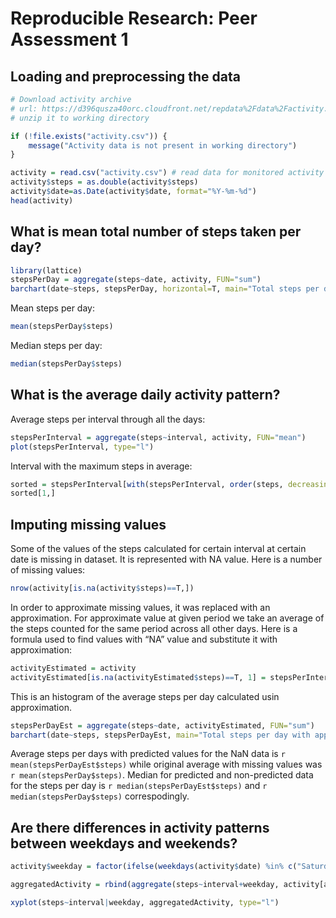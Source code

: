 # Reproducible Research: Peer Assessment 1


## Loading and preprocessing the data

```r
# Download activity archive 
# url: https://d396qusza40orc.cloudfront.net/repdata%2Fdata%2Factivity.zip
# unzip it to working directory

if (!file.exists("activity.csv")) {
    message("Activity data is not present in working directory")
}

activity = read.csv("activity.csv") # read data for monitored activity
activity$steps = as.double(activity$steps)
activity$date=as.Date(activity$date, format="%Y-%m-%d")
head(activity)
```

## What is mean total number of steps taken per day?
```r
library(lattice)
stepsPerDay = aggregate(steps~date, activity, FUN="sum")
barchart(date~steps, stepsPerDay, horizontal=T, main="Total steps per day", col="blue")
```
Mean steps per day:
```r
mean(stepsPerDay$steps)
```
Median steps per day:
```r
median(stepsPerDay$steps)
```

## What is the average daily activity pattern?
Average steps per interval through all the days:
```r
stepsPerInterval = aggregate(steps~interval, activity, FUN="mean")
plot(stepsPerInterval, type="l")
```
Interval with the maximum steps in average:
```r
sorted = stepsPerInterval[with(stepsPerInterval, order(steps, decreasing=T)),]
sorted[1,]
```

## Imputing missing values

Some of the values of the steps calculated for certain interval at certain date is missing in dataset. It is represented with NA value. Here is a number of missing values:
```r
nrow(activity[is.na(activity$steps)==T,])
```

In order to approximate missing values, it was replaced with an approximation. For approximate value at given period we take an average of the steps counted for the same period across all other days. Here is a formula used to find values with "NA" value and substitute it with approximation:
```r
activityEstimated = activity
activityEstimated[is.na(activityEstimated$steps)==T, 1] = stepsPerInterval[stepsPerInterval$interval %in% activityEstimated[is.na(activityEstimated$steps)==T, 3],2]
```

This is an histogram of the average steps per day calculated usin approximation.
```r
stepsPerDayEst = aggregate(steps~date, activityEstimated, FUN="sum")
barchart(date~steps, stepsPerDayEst, main="Total steps per day with approximation for the missing values", col="green")
```

Average steps per days with predicted values for the NaN data is `r mean(stepsPerDayEst$steps)` while original average with  missing values was `r mean(stepsPerDay$steps)`. Median for predicted and non-predicted data for the steps per day is `r median(stepsPerDayEst$steps)` and `r median(stepsPerDay$steps)` correspodingly.

## Are there differences in activity patterns between weekdays and weekends?

```r
activity$weekday = factor(ifelse(weekdays(activity$date) %in% c("Saturday", "Sunday"), "weekend", "weekday"), c("weekday", "weekend"))

aggregatedActivity = rbind(aggregate(steps~interval+weekday, activity[activity$weekday=="weekend",], FUN="mean"), aggregate(steps~interval+weekday, activity[activity$weekday=="weekday",], FUN="mean"))

xyplot(steps~interval|weekday, aggregatedActivity, type="l")
```
